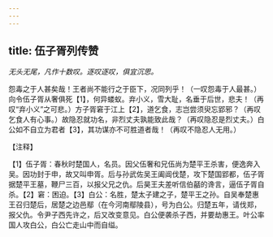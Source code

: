 ```yaml
---
---
---
```

title: 伍子胥列传赞
---



*无头无尾，凡作十数叹。逐叹逐叹，俱宜沉思。*

怨毒之于人甚矣哉！王者尚不能行之于臣下，况同列乎！（一叹怨毒于人最甚。）向令伍子胥从奢俱死【1】，何异蝼蚁。弃小义，雪大耻，名垂于后世，悲夫！（再叹“弃小义”之可悲。）方子胥窘于江上【2】，道乞食，志岂尝须臾忘郢邪？（再叹乞食人有心事。）故隐忍就功名，非烈丈夫孰能致此哉？（再叹隐忍是烈丈夫。）白公如不自立为君者【3】，其功谋亦不可胜道者哉！（再叹不隐忍人无用。）

【注释】

【1】伍子胥：春秋时楚国人，名员。因父伍奢和兄伍尚为楚平王杀害，便逸奔入吴。因功封于申，故又叫申胥。后与孙武佐吴王阖阊伐楚，攻下楚国郢都，伍子胥据楚平王墓，鞭尸三百，以报父兄之仇。后昊王夫差听信伯嚭的谗言，逼伍子胥自杀。【2】窘：困迫。【3】白公：名胜，楚太子建之子，楚平王之孙。自吴奉楚惠王召归楚后，居楚之边邑鄢（在今河南鄢陵县），号为白公。归楚五年，请伐郑，报父仇。令尹子西先许之，后又改变意见。白公便袭杀子西，并要劫惠王。叶公率国人攻白公，白公亡走山中而自缢。